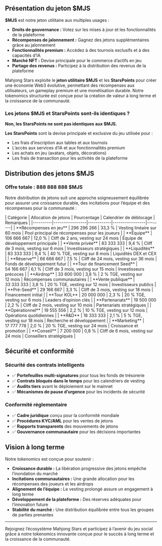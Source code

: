 
## Présentation du jeton $MJS

**$MJS** est notre jeton utilitaire aux multiples usages :
- **Droits de gouvernance :** Votez sur les mises à jour et les fonctionnalités de la plateforme
- **Récompenses de jalonnement :** Gagnez des jetons supplémentaires grâce au jalonnement
- **Fonctionnalités premium :** Accédez à des tournois exclusifs et à des capacités d’IA
- **Marché NFT :** Devise principale pour le commerce d’actifs en jeu
- **Partage des revenus :** Participez à la distribution des revenus de la plateforme

Mahjong Stars exploite le **jeton utilitaire $MJS** et les **StarsPoints** pour créer une économie Web3 évolutive, permettant des récompenses aux utilisateurs, un gameplay premium et une monétisation durable. Notre tokenomics structurée est conçue pour la création de valeur à long terme et la croissance de la communauté.

### Les jetons $MJS et StarsPoints sont-ils identiques ?

**Non, les StarsPoints ne sont pas identiques aux $MJS.**

<Callout type="info">

**Les StarsPoints** sont la devise principale et exclusive du jeu utilisée pour :
- Les frais d’inscription aux tables et aux tournois
- L’accès aux services d’IA et aux fonctionnalités premium
- Les achats en jeu (avatars, objets, décorations)
- Les frais de transaction pour les activités de la plateforme

</Callout>


## Distribution des jetons $MJS

### Offre totale : 888 888 888 $MJS

Notre distribution de jetons suit une approche soigneusement équilibrée pour assurer une croissance durable, des incitations pour l’équipe et des récompenses pour la communauté :

<Card className='mt-4'>
| Catégorie | Allocation de jetons | Pourcentage | Calendrier de déblocage | Remarques |
|----------|-----------------|------------|-----------------|--------|
| **Récompenses en jeu** | 296 296 266 | 33,3 % | Vesting linéaire sur 60 mois | Pool principal de récompenses pour les joueurs |
| **Équipe** | 106 666 667 | 12,0 % | Cliff de 2 ans, vesting sur 24 mois | Équipe de développement principale |
| **Vente privée** | 83 333 333 | 9,4 % | Cliff de 3 mois, vesting sur 6 mois | Investisseurs stratégiques |
| **Liquidités** | 83 333 333 | 9,4 % | 40 % TGE, vesting sur 8 mois | Liquidités DEX et CEX |
| **Réserve** | 66 666 667 | 7,5 % | Cliff de 24 mois, vesting sur 36 mois | Fonds de développement futur |
| **Tour de financement Seed** | 54 166 667 | 6,1 % | Cliff de 3 mois, vesting sur 15 mois | Investisseurs précoces |
| **Airdrop** | 33 600 000 | 3,8 % | 2 % TGE, vesting sur 12 mois | Récompenses communautaires |
| **Vente publique** | 33 333 333 | 3,8 % | 20 % TGE, vesting sur 12 mois | Investisseurs publics |
| **Pré-Seed** | 29 166 667 | 3,3 % | Cliff de 3 mois, vesting sur 18 mois | Financement initial |
| **Tour KOL** | 20 000 000 | 2,3 % | 20 % TGE, vesting sur 6 mois | Leaders d’opinion clés |
| **Partenariats** | 19 500 000 | 2,2 % | Cliff de 2 mois, vesting sur 10 mois | Partenariats stratégiques |
| **Opérationnel** | 19 555 556 | 2,2 % | 10 % TGE, vesting sur 12 mois | Opérations quotidiennes |
| **R&D** | 18 333 333 | 2,1 % | 5 % TGE, vesting sur 18 mois | Recherche et développement |
| **Marketing** | 17 777 778 | 2,0 % | 20 % TGE, vesting sur 24 mois | Croissance et promotion |
| **Conseil** | 7 200 000 | 0,8 % | Cliff de 6 mois, vesting sur 24 mois | Conseillers stratégiques |
</Card>

## Sécurité et conformité

### Sécurité des contrats intelligents
- ✅ **Portefeuilles multi-signatures** pour tous les fonds de trésorerie
- ✅ **Contrats bloqués dans le temps** pour les calendriers de vesting
- ✅ **Audits tiers** avant le déploiement sur le mainnet
- ✅ **Mécanismes de pause d’urgence** pour les incidents de sécurité

### Conformité réglementaire
- ✅ **Cadre juridique** conçu pour la conformité mondiale
- ✅ **Procédures KYC/AML** pour les ventes de jetons
- ✅ **Rapports transparents** des mouvements de jetons
- ✅ **Gouvernance communautaire** pour les décisions importantes

## Vision à long terme

Notre tokenomics est conçue pour soutenir :
- **Croissance durable :** La libération progressive des jetons empêche l’inondation du marché
- **Incitations communautaires :** Une grande allocation pour les récompenses des joueurs et les airdrops
- **Alignement de l’équipe :** Le vesting prolongé assure un engagement à long terme
- **Développement de la plateforme :** Des réserves adéquates pour l’innovation future
- **Stabilité du marché :** Une distribution équilibrée entre tous les groupes de parties prenantes

---

Rejoignez l’écosystème Mahjong Stars et participez à l’avenir du jeu social grâce à notre tokenomics innovante conçue pour le succès à long terme et la croissance de la communauté.